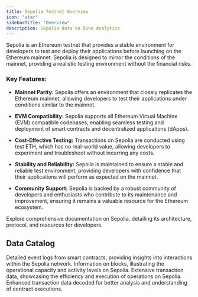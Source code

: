 ```yaml
---
title: Sepolia Testnet Overview
icon: "star"
sidebarTitle: "Overview"
description: Sepolia data on Dune Analytics
---
```


Sepolia is an Ethereum testnet that provides a stable environment for developers to test and deploy their applications before launching on the Ethereum mainnet. Sepolia is designed to mirror the conditions of the mainnet, providing a realistic testing environment without the financial risks.

### Key Features:

- **Mainnet Parity:** Sepolia offers an environment that closely replicates the Ethereum mainnet, allowing developers to test their applications under conditions similar to the mainnet.

- **EVM Compatibility:** Sepolia supports all Ethereum Virtual Machine (EVM) compatible codebases, enabling seamless testing and deployment of smart contracts and decentralized applications (dApps).

- **Cost-Effective Testing:** Transactions on Sepolia are conducted using test ETH, which has no real-world value, allowing developers to experiment and troubleshoot without incurring any costs.

- **Stability and Reliability:** Sepolia is maintained to ensure a stable and reliable test environment, providing developers with confidence that their applications will perform as expected on the mainnet.

- **Community Support:** Sepolia is backed by a robust community of developers and enthusiasts who contribute to its maintenance and improvement, ensuring it remains a valuable resource for the Ethereum ecosystem.

<CardGroup cols={1}>
  <Card title="Sepolia documentation" icon="link" href="https://sepolia.org/docs">
    Explore comprehensive documentation on Sepolia, detailing its architecture, protocol, and resources for developers.
  </Card>
</CardGroup>

## Data Catalog

<CardGroup cols={2}>
  <Card title="Logs" icon="bolt" href="./raw/logs">
    Detailed event logs from smart contracts, providing insights into interactions within the Sepolia network.
  </Card>
  <Card title="Blocks" icon="cubes" href="./raw/blocks">
    Information on blocks, illustrating the operational capacity and activity levels on Sepolia.
  </Card>
  <Card title="Transactions" icon="message-arrow-up" href="./raw/transactions">
    Extensive transaction data, showcasing the efficiency and execution of operations on Sepolia.
  </Card>
  <Card title="Decoded" icon="file" href="./decoded/overview">
    Enhanced transaction data decoded for better analysis and understanding of contract executions.
  </Card>
</CardGroup>
